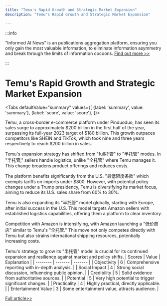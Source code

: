 ```yaml
---
title: "Temu's Rapid Growth and Strategic Market Expansion"
description: "Temu's Rapid Growth and Strategic Market Expansion"

---
```



:::info

"Informed AI News" is an publications aggregation platform, ensuring you only gain the most valuable information, to eliminate information asymmetry and break through the limits of information cocoons.  [Find out more >>](/)

:::

# Temu's Rapid Growth and Strategic Market Expansion


<Tabs
	defaultValue="summary"
	values={[
	{label: 'summary', value: 'summary'},
	{label: 'score', value: 'score'},
]}>
<TabItem value="summary">


Temu, a cross-border e-commerce platform under Pinduoduo, has seen its sales surge to approximately $200 billion in the first half of the year, surpassing its full-year 2023 target of $180 billion. This growth outpaces competitors like SHEIN and TikTok, which took nine and three years respectively to reach $200 billion in sales.

Temu's expansion strategy has shifted from "full托管" to "半托管" modes. In "半托管," sellers handle logistics, unlike "全托管" where Temu manages it. This change broadens product offerings and reduces costs.

The platform benefits significantly from the U.S. "最低限度条款" which exempts tariffs on imports under $800. However, with potential policy changes under a Trump presidency, Temu is diversifying its market focus, aiming to reduce its U.S. sales share from 60% to 30%.

Temu is also expanding its "半托管" model globally, starting with Europe, after initial success in the U.S. This model targets Amazon sellers with established logistics capabilities, offering them a platform to clear inventory.

Competition with Amazon is intensifying, with Amazon launching a "低价商店" similar to Temu's "全托管." This move not only competes directly with Temu but also strains international shipping resources, potentially increasing costs.

Temu's strategy to grow its "半托管" model is crucial for its continued expansion and resilience against market and policy shifts.
</TabItem>
<TabItem value="score">
	| Scores     | Value   | Explanation |
	| -------- | ------- | ------- |
	| Objectivity  | 6    | Comprehensive reporting with in-depth analysis.    |
	| Social Impact | 4     | Strong social discussion, influencing public opinion.    |
	| Credibility    | 5    | Solid evidence from authoritative sources.    |
	| Potential    | 5    | Very high potential to trigger significant changes.    |
	| Practicality    | 4    | Highly practical, directly applicable.    |
	| Entertainment Value    | 3    | Some entertainment value, attracts audience.    |
</TabItem>
</Tabs>

[Full article>>](https://www.36kr.com/p/2874168050815365)
